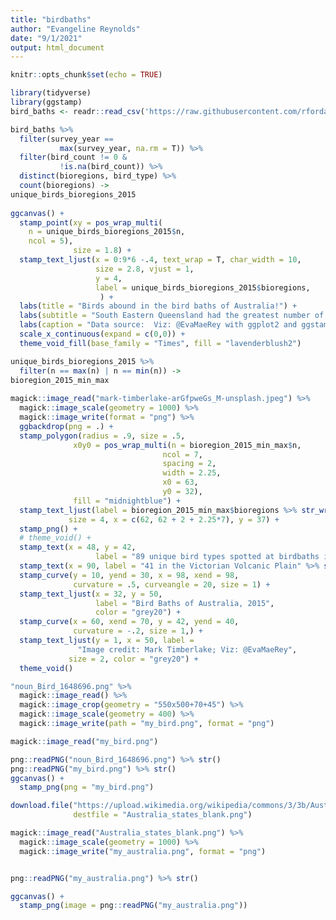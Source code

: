 ```yaml
---
title: "birdbaths"
author: "Evangeline Reynolds"
date: "9/1/2021"
output: html_document
---
```


```r
knitr::opts_chunk$set(echo = TRUE)

```

```r
library(tidyverse)
library(ggstamp)
bird_baths <- readr::read_csv('https://raw.githubusercontent.com/rfordatascience/tidytuesday/master/data/2021/2021-08-31/bird_baths.csv')

bird_baths %>% 
  filter(survey_year == 
           max(survey_year, na.rm = T)) %>% 
  filter(bird_count != 0 &
           !is.na(bird_count)) %>% 
  distinct(bioregions, bird_type) %>% 
  count(bioregions) ->
unique_birds_bioregions_2015
  
ggcanvas() +
  stamp_point(xy = pos_wrap_multi(
    n = unique_birds_bioregions_2015$n, 
    ncol = 5),
              size = 1.8) + 
  stamp_text_ljust(x = 0:9*6 -.4, text_wrap = T, char_width = 10,
                   size = 2.8, vjust = 1,
                   y = 4, 
                   label = unique_birds_bioregions_2015$bioregions,
                    ) + 
  labs(title = "Birds abound in the bird baths of Australia!") +
  labs(subtitle = "South Eastern Queensland had the greatest number of unique bird observed. The Victorian Volcanic Plain the least." %>% str_wrap(80)) + 
  labs(caption = "Data source:  Viz: @EvaMaeRey with ggplot2 and ggstamp") + 
  scale_x_continuous(expand = c(0,0)) +
  theme_void_fill(base_family = "Times", fill = "lavenderblush2")
```



```r
unique_birds_bioregions_2015 %>% 
  filter(n == max(n) | n == min(n)) ->
bioregion_2015_min_max  
  
magick::image_read("mark-timberlake-arGfpweGs_M-unsplash.jpeg") %>% 
  magick::image_scale(geometry = 1000) %>% 
  magick::image_write(format = "png") %>% 
  ggbackdrop(png = .) + 
  stamp_polygon(radius = .9, size = .5,
              x0y0 = pos_wrap_multi(n = bioregion_2015_min_max$n, 
                                  ncol = 7, 
                                  spacing = 2, 
                                  width = 2.25,
                                  x0 = 63, 
                                  y0 = 32),
              fill = "midnightblue") + 
  stamp_text_ljust(label = bioregion_2015_min_max$bioregions %>% str_wrap(15),
             size = 4, x = c(62, 62 + 2 + 2.25*7), y = 37) +
  stamp_png() + 
  # theme_void() + 
  stamp_text(x = 48, y = 42, 
                   label = "89 unique bird types spotted at birdbaths in South Eastern Queensland" %>% str_wrap(25), size = 4, fontface = "italic") + 
  stamp_text(x = 90, label = "41 in the Victorian Volcanic Plain" %>% str_wrap(15), y = 10, size = 4, fontface = "italic") +
  stamp_curve(y = 10, yend = 30, x = 98, xend = 98, 
              curvature = .5, curveangle = 20, size = 1) + 
  stamp_text_ljust(x = 32, y = 50, 
                   label = "Bird Baths of Australia, 2015", 
                   color = "grey20") + 
  stamp_curve(x = 60, xend = 70, y = 42, yend = 40, 
              curvature = -.2, size = 1,) +
  stamp_text_ljust(y = 1, x = 50, label = 
               "Image credit: Mark Timberlake; Viz: @EvaMaeRey",
             size = 2, color = "grey20") +
  theme_void()
```

```r
"noun_Bird_1648696.png" %>% 
  magick::image_read() %>% 
  magick::image_crop(geometry = "550x500+70+45") %>% 
  magick::image_scale(geometry = 400) %>% 
  magick::image_write(path = "my_bird.png", format = "png")

magick::image_read("my_bird.png")

png::readPNG("noun_Bird_1648696.png") %>% str()
png::readPNG("my_bird.png") %>% str()
ggcanvas() + 
  stamp_png(png = "my_bird.png")
```


```r
download.file("https://upload.wikimedia.org/wikipedia/commons/3/3b/Australia_states_blank.png",
              destfile = "Australia_states_blank.png")

magick::image_read("Australia_states_blank.png") %>% 
  magick::image_scale(geometry = 1000) %>% 
  magick::image_write("my_australia.png", format = "png")


png::readPNG("my_australia.png") %>% str()

ggcanvas() +
  stamp_png(image = png::readPNG("my_australia.png"))
```


